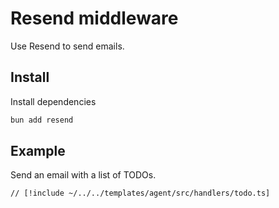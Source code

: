# Resend middleware

Use Resend to send emails.

## Install

Install dependencies

```bash [cmd]
bun add resend
```

## Example

Send an email with a list of TODOs.

```tsx [src/handlers/todo.ts]
// [!include ~/../../templates/agent/src/handlers/todo.ts]
```

